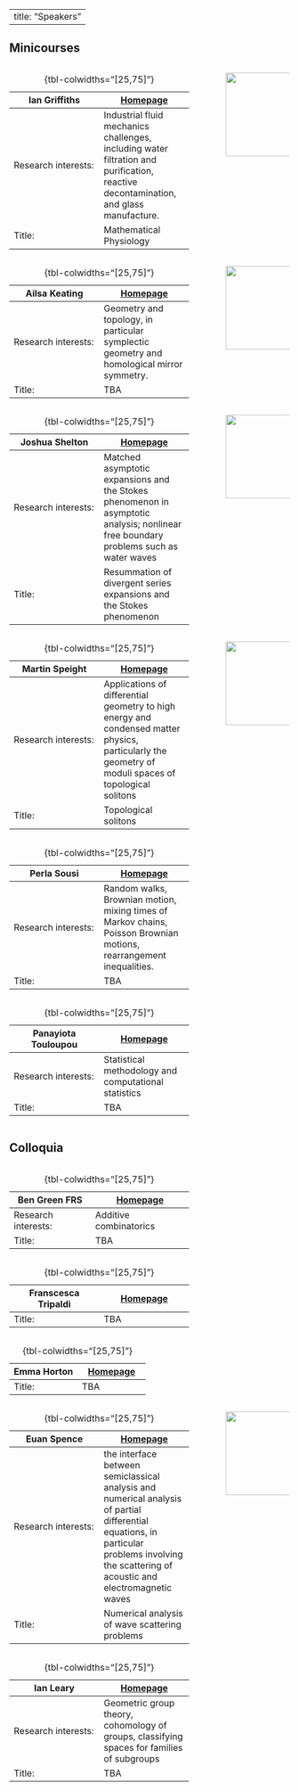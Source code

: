 
---
title: "Speakers"
---


## Minicourses

:::: {.columns}
::: {.column width="70%"}

|Ian Griffiths| [Homepage](https://people.maths.ox.ac.uk/griffit4/) |
|----|----|
|Research interests:|Industrial fluid mechanics challenges, including water filtration and purification, reactive decontamination, and glass manufacture.|
|Title:|Mathematical Physiology|

: {tbl-colwidths="[25,75]"}

:::
:::{.column width="5%"}
<!-- Empty column for gap -->
:::
::: {.column width="25%"}
![](griffiths.jpg){width="150"}
:::
::::


:::: {.columns}
::: {.column width="70%"}

|Ailsa Keating|[Homepage](https://sites.google.com/view/ailsakeating)  | 
|----|----|
|Research interests:|Geometry and topology, in particular symplectic geometry and homological mirror symmetry.|
|Title:|TBA|

: {tbl-colwidths="[25,75]"}

:::
:::{.column width="5%"}
<!-- Empty column for gap -->
:::
::: {.column width="25%"}
![](keating.JPG){width="150"}
:::
::::

:::: {.columns}
::: {.column width="70%"}

|Joshua Shelton| [Homepage](https://www.st-andrews.ac.uk/mathematics-statistics/people/jas45/) |
|----|----|
|Research interests:|Matched asymptotic expansions and the Stokes phenomenon in asymptotic analysis; nonlinear free boundary problems such as water waves|
|Title:|Resummation of divergent series expansions and the Stokes phenomenon|

: {tbl-colwidths="[25,75]"}

:::
:::{.column width="5%"}
<!-- Empty column for gap -->
:::
::: {.column width="25%"}
![](shelton.jpg){width="150"}
:::
::::


:::: {.columns}
::: {.column width="70%"}

|Martin Speight| [Homepage](https://cp1lump.github.io/) |
|----|----|
|Research interests:|Applications of differential geometry to high energy and condensed matter physics, particularly the geometry of moduli spaces of topological solitons|
|Title:|Topological solitons|

: {tbl-colwidths="[25,75]"}

:::
:::{.column width="5%"}
<!-- Empty column for gap -->
:::
::: {.column width="25%"}
![](speight.jpg){width="150"}
:::
::::


:::: {.columns}
::: {.column width="70%"}

|Perla Sousi| [Homepage](https://www.dpmms.cam.ac.uk/~ps422/) |
|----|----|
|Research interests:|Random walks, Brownian motion, mixing times of Markov chains, Poisson Brownian motions, rearrangement inequalities.|
|Title:|TBA|

: {tbl-colwidths="[25,75]"}

:::
:::{.column width="5%"}
<!-- Empty column for gap -->
:::
::: {.column width="25%"}
<!--![](keating.JPG){width="150"}-->
:::
::::

:::: {.columns}
::: {.column width="70%"}

|Panayiota Touloupou| [Homepage](https://www.birmingham.ac.uk/staff/profiles/maths/touloupou-panayiota) |
|----|----|
|Research interests:|Statistical methodology and computational statistics|
|Title:|TBA|

: {tbl-colwidths="[25,75]"}

:::
:::{.column width="5%"}
<!-- Empty column for gap -->
:::
::: {.column width="25%"}
<!--![](keating.JPG){width="150"}-->
:::
::::



## Colloquia

:::: {.columns}
::: {.column width="70%"}

|Ben Green FRS| [Homepage](https://people.maths.ox.ac.uk/greenbj/) |
|----|----|
|Research interests:|Additive combinatorics|
|Title:|TBA|

: {tbl-colwidths="[25,75]"}

:::
:::{.column width="5%"}
<!-- Empty column for gap -->
:::
::: {.column width="25%"}
<!--![](griffiths.jpg){width="150"}-->
:::
::::

:::: {.columns}
::: {.column width="70%"}

|Franscesca Tripaldi| [Homepage](https://eps.leeds.ac.uk/maths/staff/15258/dr-f-tripaldi) |
|----|----|
|Title:|TBA|

: {tbl-colwidths="[25,75]"}

:::
:::{.column width="5%"}
<!-- Empty column for gap -->
:::
::: {.column width="25%"}
<!--![](griffiths.jpg){width="150"}-->
:::
::::

:::: {.columns}
::: {.column width="70%"}

|Emma Horton| [Homepage](https://sites.google.com/view/emmahorton/home) |
|----|----|
|Title:|TBA|

: {tbl-colwidths="[25,75]"}

:::
:::{.column width="5%"}
<!-- Empty column for gap -->
:::
::: {.column width="25%"}
<!--![](griffiths.jpg){width="150"}-->
:::
::::

:::: {.columns}
::: {.column width="70%"}

|Euan Spence| [Homepage](https://people.bath.ac.uk/eas25/) |
|----|----|
|Research interests:|the interface between semiclassical analysis and numerical analysis of partial differential equations, in particular problems involving the scattering of acoustic and electromagnetic waves|
|Title:|Numerical analysis of wave scattering problems|

: {tbl-colwidths="[25,75]"}

:::
:::{.column width="5%"}
<!-- Empty column for gap -->
:::
::: {.column width="25%"}
![](spence.jpg){width="150"}
:::
::::

:::: {.columns}
::: {.column width="70%"}

|Ian Leary| [Homepage](https://www.southampton.ac.uk/people/5x7v5y/professor-ian-leary) |
|----|----|
|Research interests:|Geometric group theory, cohomology of groups, classifying spaces for families of subgroups|
|Title:|TBA|

: {tbl-colwidths="[25,75]"}

:::
:::{.column width="5%"}
<!-- Empty column for gap -->
:::
::: {.column width="25%"}
<!--![](griffiths.jpg){width="150"}-->
:::
::::
